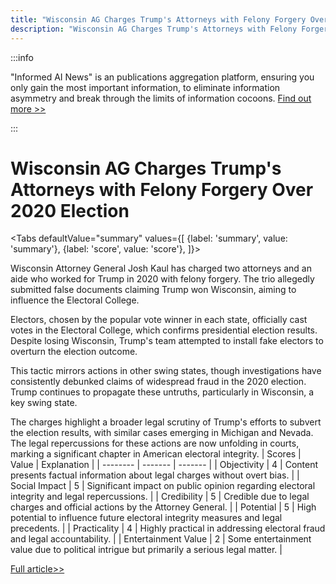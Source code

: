 ```yaml
---
title: "Wisconsin AG Charges Trump's Attorneys with Felony Forgery Over 2020 Election"
description: "Wisconsin AG Charges Trump's Attorneys with Felony Forgery Over 2020 Election"
---
```



:::info

"Informed AI News" is an publications aggregation platform, ensuring you only gain the most important information, to eliminate information asymmetry and break through the limits of information cocoons.  [Find out more >>](/)

:::

# Wisconsin AG Charges Trump's Attorneys with Felony Forgery Over 2020 Election


<Tabs
	defaultValue="summary"
	values={[
	{label: 'summary', value: 'summary'},
	{label: 'score', value: 'score'},
]}>
<TabItem value="summary">


Wisconsin Attorney General Josh Kaul has charged two attorneys and an aide who worked for Trump in 2020 with felony forgery. The trio allegedly submitted false documents claiming Trump won Wisconsin, aiming to influence the Electoral College.

Electors, chosen by the popular vote winner in each state, officially cast votes in the Electoral College, which confirms presidential election results. Despite losing Wisconsin, Trump's team attempted to install fake electors to overturn the election outcome.

This tactic mirrors actions in other swing states, though investigations have consistently debunked claims of widespread fraud in the 2020 election. Trump continues to propagate these untruths, particularly in Wisconsin, a key swing state.

The charges highlight a broader legal scrutiny of Trump's efforts to subvert the election results, with similar cases emerging in Michigan and Nevada. The legal repercussions for these actions are now unfolding in courts, marking a significant chapter in American electoral integrity.
</TabItem>
<TabItem value="score">
	| Scores     | Value   | Explanation |
	| -------- | ------- | ------- |
	| Objectivity  | 4    | Content presents factual information about legal charges without overt bias.    |
	| Social Impact | 5     | Significant impact on public opinion regarding electoral integrity and legal repercussions.    |
	| Credibility    | 5    | Credible due to legal charges and official actions by the Attorney General.    |
	| Potential    | 5    | High potential to influence future electoral integrity measures and legal precedents.    |
	| Practicality    | 4    | Highly practical in addressing electoral fraud and legal accountability.    |
	| Entertainment Value    | 2    | Some entertainment value due to political intrigue but primarily a serious legal matter.    |
</TabItem>
</Tabs>

[Full article>>](https://apnews.com/article/wisconsin-fake-electors-trump-2020-charges-77d00919fc8d8e07438076610090a9b1)
